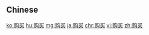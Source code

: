 {{also|購買}}
==Chinese==
{{zh-see|購買}}

[[ko:购买]]
[[hu:购买]]
[[mg:购买]]
[[ja:购买]]
[[chr:购买]]
[[vi:购买]]
[[zh:购买]]